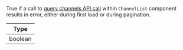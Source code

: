 True if a call to [query channels API call](https://getstream.io/chat/docs/javascript/query_channels/?language=javascript) within `ChannelList` component results in error, either during first load or during pagination.

| Type |
| - |
| boolean |
